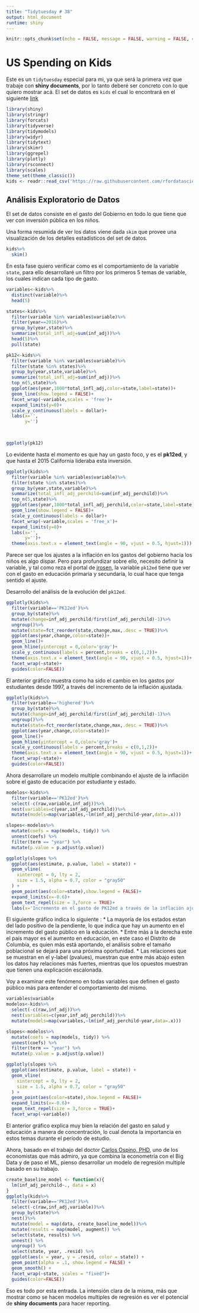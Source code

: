 ```yaml
---
title: "Tidytuesday # 38"
output: html_document
runtime: shiny
---
```


```r
knitr::opts_chunk$set(echo = FALSE, message = FALSE, warning = FALSE, cache = FALSE)
```


# US Spending on Kids

Este es un `tidytuesday` especial para mi, ya que será la primera vez que trabaje con **shiny documents**, por lo tanto deberé ser concreto con lo que quiero mostrar acá. El set de datos es `kids` el cual lo encontrará en el siguiente [link](https://github.com/rfordatascience/tidytuesday/blob/master/data/2020/2020-09-15/readme.md)


```r
library(shiny)
library(stringr)
library(forcats)
library(tidyverse)
library(tidymodels)
library(widyr)
library(tidytext)
library(skimr)
library(ggrepel)
library(plotly)
library(rsconnect)
library(scales)
theme_set(theme_classic())
kids <- readr::read_csv('https://raw.githubusercontent.com/rfordatascience/tidytuesday/master/data/2020/2020-09-15/kids.csv')
```

## Análisis Exploratorio de Datos 

El set de datos consiste en el gasto del Gobierno en todo lo que tiene que ver con inversión pública en los niños.

Una forma resumida de ver los datos viene dada `skim` que provee una visualización de los detalles estadísticos del set de datos.

```r
kids%>%
  skim()
```

En esta fase quiero verificar como es el comportamiento de la variable `state`, para ello desarrollaré un filtro por los primeros 5 temas de variable, los cuales indican cada tipo de gasto.


```r
variables<-kids%>%
  distinct(variable)%>%
  head(5)

states<-kids%>%
  filter(variable %in% variables$variable)%>%
  filter(year==2016)%>%
  group_by(year,state)%>%
  summarize(total_infl_adj=sum(inf_adj))%>%
  head(5)%>%
  pull(state)

pk12<-kids%>%
  filter(variable %in% variables$variable)%>%
  filter(state %in% states)%>%
  group_by(year,state,variable)%>%
  summarize(total_infl_adj=sum(inf_adj))%>%
  top_n(5,state)%>%
  ggplot(aes(year,1000*total_infl_adj,color=state,label=state))+
  geom_line(show.legend = FALSE)+
  facet_wrap(~variable,scales = 'free')+
  expand_limits(y=0)+
  scale_y_continuous(labels = dollar)+
  labs(x='',
       y='')
  


ggplotly(pk12)

```
Lo evidente hasta el momento es que hay un gasto foco, y es el **pk12ed**, y que hasta el 2015 California lideraba esta inversión.


```r
ggplotly(kids%>%
  filter(variable %in% variables$variable)%>%
  filter(state %in% states)%>%
  group_by(year,state,variable)%>%
  summarize(total_infl_adj_perchild=sum(inf_adj_perchild))%>%
  top_n(5,state)%>%
  ggplot(aes(year,1000*total_infl_adj_perchild,color=state,label=state))+
  geom_line(show.legend = FALSE)+
  scale_y_continuous(labels = dollar)+
  facet_wrap(~variable,scales = 'free_x')+
  expand_limits(y=0)+
  labs(x='',
       y='')+
  theme(axis.text.x = element_text(angle = 90, vjust = 0.5, hjust=1)))
```
Parece ser que los ajustes a la inflación en los gastos del gobierno hacia los niños es algo dispar.
Pero para profundizar sobre ello, necesito definir la variable, y tal como reza el portal de [jrosen](https://jrosen48.github.io/tidykids/articles/tidykids-codebook.html), la variable `pk12ed` tiene que ver con el gasto en educación primaria y secundaria, lo cual hace que tenga sentido el ajuste.



Desarrollo del análisis de la evolución del `pk12ed`.

```r
ggplotly(kids%>%
  filter(variable=='PK12ed')%>%
  group_by(state)%>%
  mutate(change=inf_adj_perchild/first(inf_adj_perchild)-1)%>%
  ungroup()%>%
  mutate(state=fct_reorder(state,change,max,.desc = TRUE))%>%
  ggplot(aes(year,change,color=state))+
  geom_line()+
  geom_hline(yintercept = 0,color='gray')+
  scale_y_continuous(labels = percent,breaks = c(0,1,2))+
  theme(axis.text.x = element_text(angle = 90, vjust = 0.5, hjust=1))+
  facet_wrap(~state)+
  guides(color=FALSE))
```

El anterior gráfico muestra como ha sido el cambio en los gastos por estudiantes desde 1997, a través del incremento de la inflación ajustada.



```r
ggplotly(kids%>%
  filter(variable=='highered')%>%
  group_by(state)%>%
  mutate(change=inf_adj_perchild/first(inf_adj_perchild)-1)%>%
  ungroup()%>%
  mutate(state=fct_reorder(state,change,max,.desc = TRUE))%>%
  ggplot(aes(year,change,color=state))+
  geom_line()+
  geom_hline(yintercept = 0,color='gray')+
  scale_y_continuous(labels = percent,breaks = c(0,1,2))+
  theme(axis.text.x = element_text(angle = 90, vjust = 0.5, hjust=1))+
  facet_wrap(~state)+
  guides(color=FALSE))
```

Ahora desarrollare un modelo multiple combinando el ajuste de la inflación sobre el gasto de educación por estudiante y estado.

```r
modelos<-kids%>%
  filter(variable=='PK12ed')%>%
  select(-c(raw,variable,inf_adj))%>%
  nest(variables=c(year,inf_adj_perchild))%>%
  mutate(models=map(variables,~lm(inf_adj_perchild~year,data=.x)))

slopes<-modelos%>%
  mutate(coefs = map(models, tidy)) %>%
  unnest(coefs) %>%
  filter(term == "year") %>%
  mutate(p.value = p.adjust(p.value))

ggplotly(slopes %>%
  ggplot(aes(estimate, p.value, label = state)) +
  geom_vline(
    xintercept = 0, lty = 2,
    size = 1.5, alpha = 0.7, color = "gray50"
  ) +
  geom_point(aes(color=state),show.legend = FALSE)+
  expand_limits(x=-0.6)+
  geom_text_repel(size = 3,force = TRUE)+
  labs(x='Incremento en el gasto de PK12ed a través de la inflación ajustada'))
```

El siguiente gráfico indica lo siguiente :
* La mayoría de los estados  estan del lado positivo de la pendiente, lo que indica que hay un aumento en el incremento del gasto público en la educación.
* Entre más a la derecha este el país mayor es el aumento en educación, en este caso el Distrito de Columbia, es quien más está aportando, el análisis sobre el tamaño poblacional se dejará para una próxima oportunidad.
* Las relaciones que se muestran en el y-label (pvalues), muestran que entre más abajo esten los datos hay relaciones más fuertes, mientras que los opuestos muestran que tienen una explicación escalonada.

Voy a examinar este fenómeno en todas variables que definen el gasto público más para entender el comportamiento del mismo.

```r
variables$variable
modelos<-kids%>%
  select(-c(raw,inf_adj))%>%
  nest(variables=c(year,inf_adj_perchild))%>%
  mutate(models=map(variables,~lm(inf_adj_perchild~year,data=.x)))

slopes<-modelos%>%
  mutate(coefs = map(models, tidy)) %>%
  unnest(coefs) %>%
  filter(term == "year") %>%
  mutate(p.value = p.adjust(p.value))

ggplotly(slopes %>%
  ggplot(aes(estimate, p.value, label = state)) +
  geom_vline(
    xintercept = 0, lty = 2,
    size = 1.5, alpha = 0.7, color = "gray50"
  ) +
  geom_point(aes(color=state),show.legend = FALSE)+
  expand_limits(x=-0.6)+
  geom_text_repel(size = 3,force = TRUE)+
  facet_wrap(~variable))
```

El anterior gráfico explica muy bien la relación del gasto en salud y educación a manera de concentración, lo cual denota la importancia en estos temas durante el período de estudio.

Ahora, basado en el trabajo del doctor [Carlos Ospino, PHD](https://www.linkedin.com/in/cospino/), uno de los economistas que más admiro, ya que combina la econometría con el Big Data y de paso el ML, pienso desarrollar un modelo de regresión multiple basado en su trabajo.

```r
create_baseline_model <- function(x){
  lm(inf_adj_perchild~., data = x)
}
ggplotly(kids%>%
  filter(variable=='PK12ed')%>%
  select(-c(raw,inf_adj,variable))%>%
  group_by(state)%>%
  nest()%>%
  mutate(model = map(data, create_baseline_model))%>%
  mutate(results = map(model, augment)) %>%
  select(state, results) %>% 
  unnest() %>% 
  ungroup() %>% 
  select(state, year, .resid) %>% 
  ggplot(aes(x = year, y = .resid, color = state)) + 
  geom_point(alpha = .1, show.legend = FALSE) + 
  geom_smooth() + 
  facet_wrap(~state, scales = "fixed")+
  guides(color=FALSE))
```

Eso es todo por esta entrada. La intensión clara de la misma, más que mostrar como se hacen modelos multiples de regresión es ver el potencial de **shiny documents** para hacer reporting.
